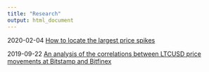 ```yaml
---
title: "Research"
output: html_document
---
```


2020-02-04 [How to locate the largest price spikes](spike-detection.html)

2019-09-22 [An analysis of the correlations between LTCUSD price movements at Bitstamp and Bitfinex](ltc-correlation-bitstamp-bitfinex.html)